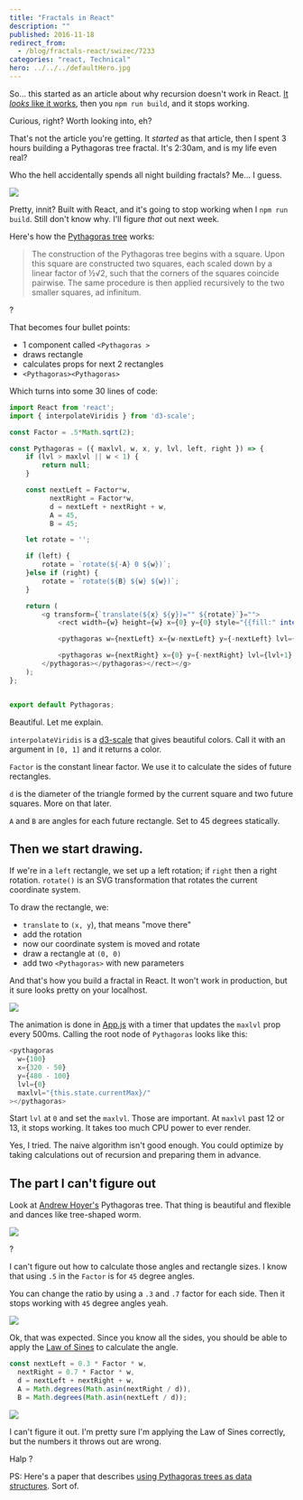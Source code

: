 ```yaml
---
title: "Fractals in React"
description: ""
published: 2016-11-18
redirect_from:
  - /blog/fractals-react/swizec/7233
categories: "react, Technical"
hero: ../../../defaultHero.jpg
---
```


So… this started as an article about why recursion doesn't work in React. [It _looks_ like it works](https://swizec.com/blog/simple-mobxdriven-modals/), then you `npm run build`, and it stops working.

Curious, right? Worth looking into, eh?

That's not the article you're getting. It _started_ as that article, then I spent 3 hours building a Pythagoras tree fractal. It's 2:30am, and is my life even real?

Who the hell accidentally spends all night building fractals? Me… I guess.

![](https://swizec.com/wp-content/uploads/2016/11/growing-pythagoras-tree.gif)

Pretty, innit? Built with React, and it's going to stop working when I `npm run build`. Still don't know why. I'll figure _that_ out next week.

Here's how the [Pythagoras tree](<https://en.wikipedia.org/wiki/Pythagoras_tree_(fractal)>) works:

> The construction of the Pythagoras tree begins with a square. Upon this square are constructed two squares, each scaled down by a linear factor of ½√2, such that the corners of the squares coincide pairwise. The same procedure is then applied recursively to the two smaller squares, ad infinitum.

?

That becomes four bullet points:

- 1 component called `<Pythagoras >`
- draws rectangle
- calculates props for next 2 rectangles
- `<Pythagoras><Pythagoras>`

Which turns into some 30 lines of code:

```javascript
import React from 'react';
import { interpolateViridis } from 'd3-scale';

const Factor = .5*Math.sqrt(2);

const Pythagoras = ({ maxlvl, w, x, y, lvl, left, right }) => {
    if (lvl > maxlvl || w < 1) {
        return null;
    }

    const nextLeft = Factor*w,
          nextRight = Factor*w,
          d = nextLeft + nextRight + w,
          A = 45,
          B = 45;

    let rotate = '';

    if (left) {
        rotate = `rotate(${-A} 0 ${w})`;
    }else if (right) {
        rotate = `rotate(${B} ${w} ${w})`;
    }

    return (
        <g transform={`translate(${x} ${y})="" ${rotate}`}="">
            <rect width={w} height={w} x={0} y={0} style="{{fill:" interpolateviridis(lvl="" maxlvl)}}="">

            <pythagoras w={nextLeft} x={w-nextLeft} y={-nextLeft} lvl={lvl+1} maxlvl={maxlvl} right="">

            <pythagoras w={nextRight} x={0} y={-nextRight} lvl={lvl+1} maxlvl={maxlvl} left="">
        </pythagoras></pythagoras></rect></g>
    );
};


export default Pythagoras;
```

Beautiful. Let me explain.

`interpolateViridis` is a [d3-scale](https://github.com/d3/d3-scale) that gives beautiful colors. Call it with an argument in `[0, 1]` and it returns a color.

`Factor` is the constant linear factor. We use it to calculate the sides of future rectangles.

`d` is the diameter of the triangle formed by the current square and two future squares. More on that later.

`A` and `B` are angles for each future rectangle. Set to 45 degrees statically.

## Then we start drawing.

If we're in a `left` rectangle, we set up a left rotation; if `right` then a right rotation. `rotate()` is an SVG transformation that rotates the current coordinate system.

To draw the rectangle, we:

- `translate` to `(x, y`), that means "move there"
- add the rotation
- now our coordinate system is moved and rotate
- draw a rectangle at `(0, 0)`
- add two `<Pythagoras>` with new parameters

And that's how you build a fractal in React. It won't work in production, but it sure looks pretty on your localhost.

![](https://swizec.com/wp-content/uploads/2016/11/growing-pythagoras-tree-1.gif)

The animation is done in [App.js](https://github.com/Swizec/react-fractals/blob/master/src/App.js) with a timer that updates the `maxlvl` prop every 500ms. Calling the root node of `Pythagoras` looks like this:

```javascript
<pythagoras
  w={100}
  x={320 - 50}
  y={480 - 100}
  lvl={0}
  maxlvl="{this.state.currentMax}/"
></pythagoras>
```

Start `lvl` at `0` and set the `maxlvl`. Those are important. At `maxlvl` past 12 or 13, it stops working. It takes too much CPU power to ever render.

Yes, I tried. The naive algorithm isn't good enough. You could optimize by taking calculations out of recursion and preparing them in advance.

## The part I can't figure out

Look at [Andrew Hoyer's](http://andrew-hoyer.com/experiments/fractals/) Pythagoras tree. That thing is beautiful and flexible and dances like tree-shaped worm.

![](https://swizec.com/wp-content/uploads/2016/11/andrew-hoyer-tree.gif)

?

I can't figure out how to calculate those angles and rectangle sizes. I know that using `.5` in the `Factor` is for `45` degree angles.

You can change the ratio by using a `.3` and `.7` factor for each side. Then it stops working with `45` degree angles yeah.

![](https://swizec.com/wp-content/uploads/2016/11/broken-tree.gif)

Ok, that was expected. Since you know all the sides, you should be able to apply the [Law of Sines](https://en.wikipedia.org/wiki/Law_of_sines) to calculate the angle.

```javascript
const nextLeft = 0.3 * Factor * w,
  nextRight = 0.7 * Factor * w,
  d = nextLeft + nextRight + w,
  A = Math.degrees(Math.asin(nextRight / d)),
  B = Math.degrees(Math.asin(nextLeft / d));
```

![](https://swizec.com/wp-content/uploads/2016/11/broken-tree2.gif)

I can't figure it out. I'm pretty sure I'm applying the Law of Sines correctly, but the numbers it throws out are wrong.

Halp ?

PS: Here's a paper that describes [using Pythagoras trees as data structures](https://pdfs.semanticscholar.org/08dd/831514db573cb9fd2b993a5814007888117a.pdf). Sort of.

